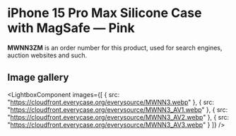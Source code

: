
# iPhone 15 Pro Max Silicone Case with MagSafe — Pink

<Callout type='info' emoji='👉🏻'>**MWNN3ZM** is an order number for this product, used for search engines, auction websites and such.</Callout>

## Image gallery

<LightboxComponent
    images={[
      {
        src: "https://cloudfront.everycase.org/everysource/MWNN3.webp"
      },
      {
        src: "https://cloudfront.everycase.org/everysource/MWNN3_AV1.webp"
      },
      {
        src: "https://cloudfront.everycase.org/everysource/MWNN3_AV2.webp"
      },
      {
        src: "https://cloudfront.everycase.org/everysource/MWNN3_AV3.webp"
      }
    ]}
  />
